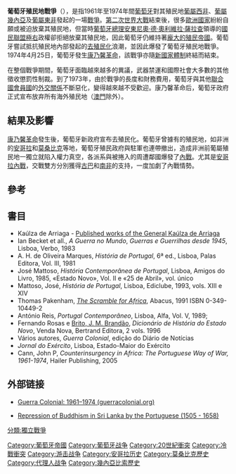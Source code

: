 {{Infobox military conflict
|conflict= 葡萄牙殖民地戰爭
|image= Guerra Colonial Portuguesa.jpg
|image_size= 300px
|partof= [[冷戰|冷戰]]與[[非洲的非殖民化|非洲的非殖民化]]
|date= 1961年2月4日 – 1974年4月25日<br/>（{{Age in years, months, weeks and days|month1=02|day1=04|year1=1961|month2=04|day2=25|year2=1974}}）
|place= [[葡屬西非|葡屬西非]]、[[葡屬幾內亞|葡屬幾內亞]]及[[葡屬東非|葡屬東非]]
|territory= 葡萄牙失去所有在非洲的海外領土<ref name="#1">[[米亞·科托|Mia Couto]], [http://mondediplo.com/2004/04/15mozambique Carnation revolution] {{Wayback|url=http://mondediplo.com/2004/04/15mozambique |date=20190502222825 }}, [[Monde_Diplomatique|Monde Diplomatique]]</ref>
|result= 葡萄牙在[[葡屬幾內亞|葡屬幾內亞]]及[[葡屬西非|葡屬西非]]獲勝，而[[葡屬東非|葡屬東非]]地區則陷入僵持<ref>A Guerra - Colonial - do Ultramar - da Libertação, 2nd Season (Portugal 2007, director [[Joaquim_Furtado|Joaquim Furtado]], RTP)</ref>。[[康乃馨革命|康乃馨革命]]發生後，「[[新國家_(葡萄牙)|新國家]]」體制結束，[[葡萄牙帝國|葡萄牙帝國]]撤出非洲<ref>[http://www.britannica.com/EBchecked/topic/471439/Portugal/23783/Portugal-since-1974# Portugal since 1974], [[Britannica|Britannica]]</ref><ref name="#1"/><ref>A Guerra - Colonial - do Ultramar - da Libertação, 1st Season (Portugal 2007, director [[Joaquim_Furtado,_RTP|Joaquim Furtado, RTP]]</ref>，而[[安哥拉|安哥拉]]、[[佛得角|佛得角]]、[[幾內亞比紹|幾內亞比紹]]、[[莫桑比克|莫桑比克]]及[[聖多美普林西比|聖多美普林西比]]則獲得獨立
|combatant1= {{POR-1933}}
{{Collapsible list
|title='''支持方：'''
|{{ZAF-1961}}
|{{RHO}}
|{{MWI}}<ref>Salazar: A Political Biography, 2009. Page 530</ref><ref>Prominent African Leaders Since Independence, 2012. Page 383</ref>
}}
|combatant2= {{Plainlist|
*{{flagicon image|Movimento Popular de Libertação de Angola (bandeira).svg}} [[安哥拉人民解放運動|安人運]]
*{{flagicon image|Bandeira da FNLA.svg}} [[安哥拉民族解放陣線|安解陣]]
*{{flagicon image|Flag of UNITA.svg}} [[爭取安哥拉徹底獨立全國聯盟|安盟]]
*{{flagicon image|Flag of Cabinda.svg}} {{le|卡賓達飛地解放陣線|Front for the Liberation of the Enclave of Cabinda|卡解陣}}
*{{flagicon image|Flag of PAIGC.svg}} [[幾內亞和佛得角非洲獨立黨|幾佛獨立黨]]
*{{flagdeco|Mozambique|1974}} [[莫桑比克解放陣線黨|莫解陣]]
}}
{{Collapsible list
|title='''支持方：'''
|{{USSR}}
|{{CUB}}
|{{PRC}}
|{{USA}}
|{{ZAI}}<ref>[http://www.guerracolonial.org/index.php?content=324 FNLA - um movimento em permanente letargia, guerracolonial.org {{pt icon}}]</ref>
|{{ALG}}
|{{TUN}}
|{{TZA}}<ref>[http://www.mongabay.com/history/angola/angola-ascendancy_of_the_mpla.html Angola-Ascendancy of the MPLA]</ref><ref>[http://patachu.com/mozambique-frelimo-and-the-war-of-liberation-1962-1975 Mozambique: Frelimo and the War of Liberation, 1962-1975] {{webarchive|url=https://web.archive.org/web/20150324090924/http://patachu.com/mozambique-frelimo-and-the-war-of-liberation-1962-1975/ |date=2015-03-24 }}</ref><ref>A History of FRELIMO, 1982. Page 13</ref><ref>Encyclopedia Americana: Sumatra to Trampoline, 2005. Page 275</ref>
|{{ZMB-1964}}<ref>Contested Power in Angola: 1840s to the Present, 2000. Page 167</ref><ref>Culture And Customs of Mozambique, 2007. Page 16</ref>
|{{SEN}}
|{{GIN}}
|{{flag|Congo-Brazzaville|1970}}<ref>Warfare in Independent Africa, 2011. Page 70</ref>
|{{LBY-1972}}<ref>[http://www.photius.com/countries/libya/government/libya_government_relations_with_sub_s~236.html Libya Relations with Sub-Saharan Africa]</ref><ref>Qaddafi: his ideology in theory and practice, 1986. Page 140</ref>
|{{YUG}}<ref>Violence in Southern Africa, 1997. Page 10.</ref><ref>Mozambique, Resistance and Freedom: A Case for Reassessment, 1994. Page 64</ref><ref>Tito in the world press on the occasion of the 80th birthday, 1973. Page 33</ref>
|{{flagicon|Bulgaria|1971}} [[保加利亞人民共和國|保加利亞]]<ref name=shichor>[http://books.google.co.kr/books?id=-RtoqHxcdvkC&pg=PA83&dq=Bulgaria+military+aid+Mozambique&hl=ko&sa=X&ei=lWhrUdC1HKiViAePi4CgAQ&ved=0CDUQ6AEwAQ#v=onepage&q=Bulgaria%20military%20aid%20Mozambique&f=false_esc=y#v=onepage&q&f=true Liberalism, Black Power, and the Making of American Politics, 1965-1980. 2009. Page 83]</ref><ref>Portuguese Africa: a handbook, 1969. Page 423</ref><ref>University of Michigan. Southern Africa: The Escalation of a Conflict, 1976. Page 99.</ref><ref>War in Peace: Conventional and Guerrilla Warfare Since 1945. 1985. Page 154</ref>
|{{CSK}}
|{{flag|Brazil|1968}}<ref>https://www.jstor.org/stable/174815?seq=1</ref>
}}
|commander1='''葡萄牙：'''{{Plainlist|
*{{flagdeco|Portugal}} [[安東尼奧·德·奧利維拉·薩拉查|安東尼奧·德·奧利維拉·薩拉查]]
*{{flagicon|Portugal}} [[馬爾塞洛·達斯內維斯·阿爾維斯·卡丹奴|馬爾塞洛·達斯內維斯·阿爾維斯·卡丹奴]]
*{{flagdeco|Portugal}} [[阿梅里科·托马斯|阿梅里科·托马斯]]
}}
'''葡屬西非：'''{{Plainlist|
*{{flagdeco|Portugal}} [[弗朗西斯科·達科斯塔·戈麥斯|弗朗西斯科·達科斯塔·戈麥斯]]
}}
'''葡屬幾內亞：'''{{Plainlist|
*{{flagdeco|Portugal}} [[安东尼奥·斯皮诺拉|安东尼奥·斯皮诺拉]]
*{{flagdeco|Portugal}} {{le|奧泰羅·薩拉瓦·德·卡瓦略|Otelo Saraiva de Carvalho}}
}}
'''葡屬東非：'''{{Plainlist|
*{{flagdeco|Portugal}} {{le|安东尼奥·奥古斯托·多斯·桑托斯|António Augusto dos Santos}}（1964年－1969年）
*{{flagdeco|Portugal}} [[考尔扎·德·阿里亚加|考尔扎·德·阿里亚加]]（1969年－1974年）
}}
|commander2='''安哥拉：'''{{Plainlist|
*{{flagicon image|Movimento Popular de Libertação de Angola (bandeira).svg}} [[阿戈什蒂纽·内图|阿戈什蒂纽·内图]]
*{{flagicon image|Movimento Popular de Libertação de Angola (bandeira).svg}} [[若泽·爱德华多·多斯桑托斯|若泽·爱德华多·多斯桑托斯]]
*{{flagicon image|Movimento Popular de Libertação de Angola (bandeira).svg}} {{le|盧西奧·拉臘|Lúcio Lara}}
*{{flagicon image|Bandeira da FNLA.svg}} [[奥尔登·罗贝托|奥尔登·罗贝托]]
*{{flagicon image|Flag of UNITA.svg}} [[若纳斯·萨文比|若纳斯·萨文比]]
}}
'''葡屬幾內亞：'''{{Plainlist|
*{{flagicon image|Flag of PAIGC.svg}} [[阿米尔卡·卡布拉尔|阿米尔卡·卡布拉尔]]
*{{flagicon image|Flag of PAIGC.svg}} [[路易斯·卡布拉尔|路易斯·卡布拉尔]]
*{{flagicon image|Flag of PAIGC.svg}} [[若昂·贝尔纳多·维埃拉|若昂·贝尔纳多·维埃拉]]
}}
'''莫桑比克：'''{{Plainlist|
*{{flagdeco|Mozambique|1974}} [[爱德华多·蒙德拉内|爱德华多·蒙德拉内]]（1962年－1969年）
*{{flagdeco|Mozambique|1974}} [[若阿金·希薩諾|若阿金·希薩諾]]（1962年－1975年）
*{{flagdeco|Mozambique|1974}} {{le|菲利佩·萨穆埃尔·马加亚|Filipe Samuel Magaia}}（1964年－1966年）
*{{flagdeco|Mozambique|1974}} [[萨莫拉·马谢尔|萨莫拉·马谢尔]]（1969年－1975年）
}}
|strength1= 148,000名葡萄牙正規軍人
*65,000人在葡屬西非
*32,000人在葡屬幾內亞
*51,000人在葡屬東非
|strength2= 38,000－43,000名游擊隊員
*18,000人在葡屬西非
*10,000人在葡屬幾內亞
*10,000－15,000人在葡屬東非
|casualties1= 8,289人死亡<br/>15,507人受傷
|casualties2= 葡屬西非：50,000人死亡<br/>葡屬幾內亞：～6,000人死亡、～4,000人受傷<br/>葡屬東非：超過10,000人死亡
|casualties3= '''平民傷亡：'''<br/>葡屬東非：50,000人死亡<ref name=stats>[http://users.erols.com/mwhite28/warstat4.htm ''Mid-Range Wars and Atrocities of the Twentieth Century''] {{Wayback|url=http://users.erols.com/mwhite28/warstat4.htm |date=20160304112742 }} retrieved December 4, 2007</ref>
}}

{{葡萄牙历史}}

'''葡萄牙殖民地戰爭'''（{{lang-pt|Guerra Colonial Portuguesa}}），是指1961年至1974年間[[新國家_(葡萄牙)|葡萄牙]]對其殖民地[[葡屬西非|葡屬西非]]、[[葡屬幾內亞|葡屬幾內亞]]及[[葡屬東非|葡屬東非]]發起的一場[[戰爭|戰爭]]。[[第二次世界大戰|第二次世界大戰]]結束後，很多[[歐洲國家|歐洲國家]]紛紛自願或被迫放棄其殖民地，但當時[[葡萄牙總理|葡萄牙總理]][[安東尼奧·德·奧利維拉·薩拉查|安東尼奧·德·奧利維拉·薩拉查]]領導的[[國民聯盟_(葡萄牙)|國民聯盟]][[極右派|極右]]政權卻拒絕放棄其殖民地，因此葡萄牙仍維持著[[葡萄牙帝國|龐大的殖民帝國]]。葡萄牙嘗試抵抗殖民地內部發起的[[去殖民化|去殖民化]]浪潮，並因此爆發了葡萄牙殖民地戰爭。1974年4月25日，葡萄牙發生[[康乃馨革命|康乃馨革命]]，該戰爭亦隨[[新國家_(葡萄牙)|新國家體制]]終結而結束。

在整個戰爭期間，葡萄牙面臨越來越多的異議，武器禁運和國際社會大多數的其他徵收懲罰性制裁。到了1973年，由於戰爭的長度和財務費用，葡萄牙與其他[[聯合國會員國|聯合國會員國]]的[[葡萄牙外交|外交關係]]不斷惡化，變得越來越不受歡迎。康乃馨革命后，葡萄牙政府正式宣布放弃所有海外殖民地（[[葡屬澳門|澳門]]除外）。

==結果及影響==
[[康乃馨革命|康乃馨革命]]發生後，葡萄牙新政府宣布去殖民化。葡萄牙曾據有的殖民地，如非洲的[[安哥拉|安哥拉]]和[[莫桑比克|莫桑比克]]等地，葡萄牙殖民政府與駐軍也連帶撤出，造成非洲前葡屬殖民地一獨立就陷入權力真空，各派系與被捲入的周遭鄰國爆發了[[內戰|內戰]]。尤其是[[安哥拉內戰|安哥拉內戰]]，交戰雙方分別獲得[[古巴|古巴]]和[[南非|南非]]的支持，一度加劇了內戰情勢。

==參考==
{{Reflist|30em}}

==書目==
* Kaúlza de Arriaga - [http://www.cidadevirtual.pt/k-arriaga/index.html#Síntese%20Biográfica Published works of the General Kaúlza de Arriaga]
* Ian Becket et all., ''A Guerra no Mundo'', ''Guerras e Guerrilhas desde 1945'', Lisboa, Verbo, 1983
* A. H. de Oliveira Marques, ''História de Portugal'', 6ª ed., Lisboa, Palas Editora, Vol. III, 1981
* José Mattoso, ''História Contemporânea de Portugal'', Lisboa, Amigos do Livro, 1985, «Estado Novo», Vol. II e «25 de Abril», vol. único
* Mattoso, José, ''História de Portugal'', Lisboa, Ediclube, 1993, vols. XIII e XIV
* Thomas Pakenham, ''[[The_Scramble_for_Africa_(book)|The Scramble for Africa]]'', Abacus, 1991 ISBN 0-349-10449-2
* António Reis, ''Portugal Contemporâneo'', Lisboa, Alfa, Vol. V, 1989;
* Fernando Rosas e [[J._M._Brandão_de_Brito|Brito, J. M. Brandão]], ''Dicionário de História do Estado Novo'', Venda Nova, Bertrand Editora, 2 vols. 1996
* Vários autores, ''Guerra Colonial'', edição do Diário de Notícias
* ''Jornal do Exército'', Lisboa, Estado-Maior do Exército
* Cann, John P, ''Counterinsurgency in Africa: The Portuguese Way of War, 1961-1974'', Hailer Publishing, 2005

==外部链接==
{{Commons|Guerra do Ultramar}}
* {{pt}} [https://web.archive.org/web/20081024134310/http://www.guerracolonial.org/ Guerra Colonial: 1961–1974 (guerracolonial.org)]
* [http://www.vgweb.org/unethicalconversion/port_rep.htm Repression of Buddhism in Sri Lanka by the Portuguese (1505 - 1658)]

{{Cold War}}

[[Category:葡萄牙帝國|Category:葡萄牙帝國]]
[[Category:葡萄牙战争|Category:葡萄牙战争]]
[[分類:獨立戰爭|分類:獨立戰爭]]
[[Category:20世紀衝突|Category:20世紀衝突]]
[[Category:冷戰衝突|Category:冷戰衝突]]
[[Category:游击战争|Category:游击战争]]
[[Category:安哥拉历史|Category:安哥拉历史]]
[[Category:莫桑比克歷史|Category:莫桑比克歷史]]
[[Category:代理人战争|Category:代理人战争]]
[[Category:幾內亞比索歷史|Category:幾內亞比索歷史]]
